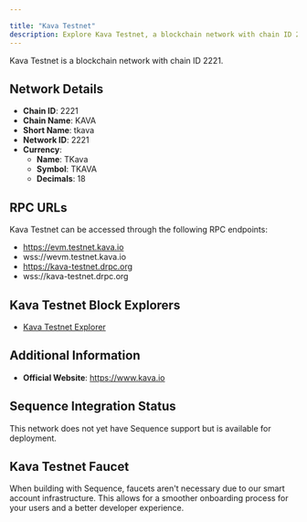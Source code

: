 ```yaml
---

title: "Kava Testnet"
description: Explore Kava Testnet, a blockchain network with chain ID 2221. Learn about its native currency, TKava, and how to interact with the network.
---
```




Kava Testnet is a blockchain network with chain ID 2221.

## Network Details

- **Chain ID**: 2221
- **Chain Name**: KAVA
- **Short Name**: tkava
- **Network ID**: 2221
- **Currency**: 
  - **Name**: TKava
  - **Symbol**: TKAVA
  - **Decimals**: 18

## RPC URLs

Kava Testnet can be accessed through the following RPC endpoints:

- https://evm.testnet.kava.io
- wss://wevm.testnet.kava.io
- https://kava-testnet.drpc.org
- wss://kava-testnet.drpc.org

## Kava Testnet Block Explorers

- [Kava Testnet Explorer](http://testnet.kavascan.com)

## Additional Information

- **Official Website**: https://www.kava.io

## Sequence Integration Status

This network does not yet have Sequence support but is available for deployment.

## Kava Testnet Faucet

When building with Sequence, faucets aren't necessary due to our smart account infrastructure. This allows for a smoother onboarding process for your users and a better developer experience.
